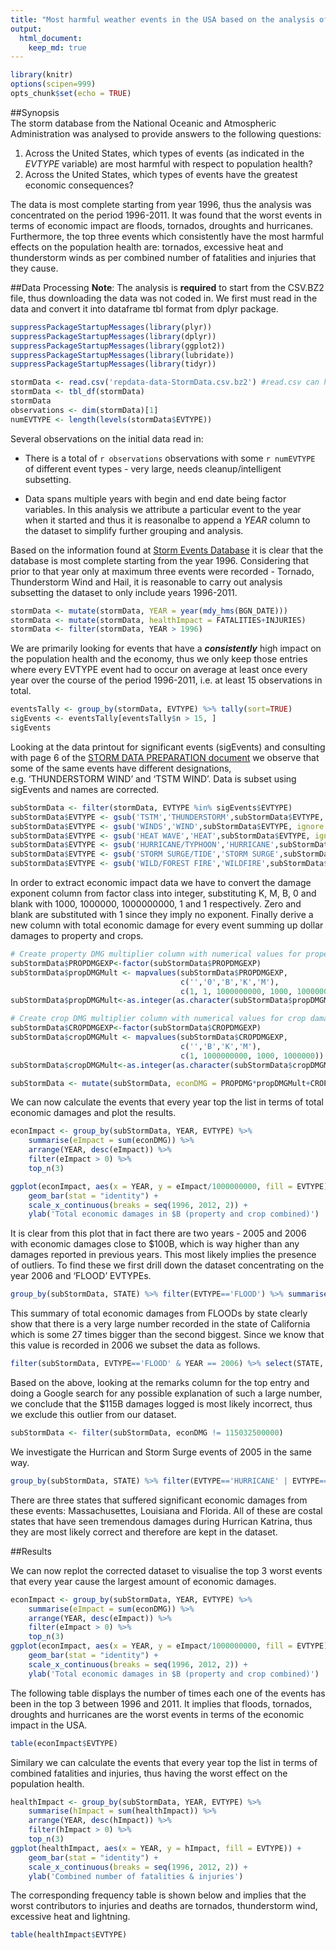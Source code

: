 ```yaml
---
title: "Most harmful weather events in the USA based on the analysis of the NOAA Storm Database"
output: 
  html_document:
    keep_md: true
---
```


```r
library(knitr)
options(scipen=999)
opts_chunk$set(echo = TRUE)
```
##Synopsis  
The storm database from the National Oceanic and Atmospheric Administration was analysed to provide answers to the following questions:  

1. Across the United States, which types of events (as indicated in the *EVTYPE* variable) are most harmful with respect to population health?  
2. Across the United States, which types of events have the greatest economic consequences?

The data is most complete starting from year 1996, thus the analysis was concentrated on the period 1996-2011. It was found that the worst events in terms of economic impact are floods, tornados, droughts and hurricanes. Furthermore, the top three events which consistently have the most harmful effects on the population health are: tornados, excessive heat and thunderstorm winds as per combined number of fatalities and injuries that they cause. 

##Data Processing
**Note**: The analysis is **required** to start from the CSV.BZ2 file, thus downloading the data was not coded in. We first must read in the data and convert it into dataframe tbl format from dplyr package.

```r
suppressPackageStartupMessages(library(plyr))
suppressPackageStartupMessages(library(dplyr))
suppressPackageStartupMessages(library(ggplot2))
suppressPackageStartupMessages(library(lubridate))
suppressPackageStartupMessages(library(tidyr))
```

```r
stormData <- read.csv('repdata-data-StormData.csv.bz2') #read.csv can handle bz2 archives
stormData <- tbl_df(stormData)
stormData
observations <- dim(stormData)[1]
numEVTYPE <- length(levels(stormData$EVTYPE))
```

Several observations on the initial data read in:

* There is a total of `r observations` observations with some `r numEVTYPE` of different event types - very large, needs cleanup/intelligent subsetting.

* Data spans multiple years with begin and end date being factor variables. In this analysis we attribute a particular event to the year when it started and thus it is reasonalbe to append a *YEAR* column to the dataset to simplify further grouping and analysis.

Based on the information found at [Storm Events Database](http://www.ncdc.noaa.gov/stormevents/details.jsp) it is clear that the database is most complete starting from the year 1996. Considering that prior to that year only at maximum three events were recorded - Tornado, Thunderstorm Wind and Hail, it is reasonable to carry out analysis subsetting the dataset to only include years 1996-2011.  

```r
stormData <- mutate(stormData, YEAR = year(mdy_hms(BGN_DATE)))
stormData <- mutate(stormData, healthImpact = FATALITIES+INJURIES)
stormData <- filter(stormData, YEAR > 1996)
```  

We are primarily looking for events that have a ***consistently*** high impact on the population health and the economy, thus we only keep those entries where every EVTYPE event had to occur on average at least once every year over the course of the period 1996-2011, i.e. at least 15 observations in total.

```r
eventsTally <- group_by(stormData, EVTYPE) %>% tally(sort=TRUE)
sigEvents <- eventsTally[eventsTally$n > 15, ]
sigEvents
```

Looking at the data printout for significant events (sigEvents) and consulting with page 6 of the [STORM DATA PREPARATION document](https://d396qusza40orc.cloudfront.net/repdata%2Fpeer2_doc%2Fpd01016005curr.pdf) we observe that some of the same events have different designations, e.g. 'THUNDERSTORM WIND' and 'TSTM WIND'. Data is subset using sigEvents and names are corrected.  

```r
subStormData <- filter(stormData, EVTYPE %in% sigEvents$EVTYPE)
subStormData$EVTYPE <- gsub('TSTM','THUNDERSTORM',subStormData$EVTYPE, ignore.case = TRUE)
subStormData$EVTYPE <- gsub('WINDS','WIND',subStormData$EVTYPE, ignore.case = TRUE)
subStormData$EVTYPE <- gsub('HEAT WAVE','HEAT',subStormData$EVTYPE, ignore.case = TRUE)
subStormData$EVTYPE <- gsub('HURRICANE/TYPHOON','HURRICANE',subStormData$EVTYPE, ignore.case = TRUE)
subStormData$EVTYPE <- gsub('STORM SURGE/TIDE','STORM SURGE',subStormData$EVTYPE, ignore.case = TRUE)
subStormData$EVTYPE <- gsub('WILD/FOREST FIRE','WILDFIRE',subStormData$EVTYPE, ignore.case = TRUE)
```

In order to extract economic impact data we have to convert the damage exponent column from factor class into integer, substituting K, M, B, 0 and blank with 1000, 1000000, 1000000000, 1 and 1 respectively. Zero and blank are substituted with 1 since they imply no exponent. Finally derive a new column with total economic damage for every event summing up dollar damages to property and crops.  

```r
# Create property DMG multiplier column with numerical values for property damage exponent
subStormData$PROPDMGEXP<-factor(subStormData$PROPDMGEXP)
subStormData$propDMGMult <- mapvalues(subStormData$PROPDMGEXP, 
                                      c('','0','B','K','M'),
                                      c(1, 1, 1000000000, 1000, 1000000))
subStormData$propDMGMult<-as.integer(as.character(subStormData$propDMGMult))

# Create crop DMG multiplier column with numerical values for crop damage exponent
subStormData$CROPDMGEXP<-factor(subStormData$CROPDMGEXP)
subStormData$cropDMGMult <- mapvalues(subStormData$CROPDMGEXP, 
                                      c('','B','K','M'),
                                      c(1, 1000000000, 1000, 1000000))
subStormData$cropDMGMult<-as.integer(as.character(subStormData$cropDMGMult))

subStormData <- mutate(subStormData, econDMG = PROPDMG*propDMGMult+CROPDMG*cropDMGMult)
```

We can now calculate the events that every year top the list in terms of total economic damages and plot the results.

```r
econImpact <- group_by(subStormData, YEAR, EVTYPE) %>%
    summarise(eImpact = sum(econDMG)) %>%
    arrange(YEAR, desc(eImpact)) %>%
    filter(eImpact > 0) %>%
    top_n(3)

ggplot(econImpact, aes(x = YEAR, y = eImpact/1000000000, fill = EVTYPE)) + 
    geom_bar(stat = "identity") + 
    scale_x_continuous(breaks = seq(1996, 2012, 2)) + 
    ylab('Total economic damages in $B (property and crop combined)')
```

It is clear from this plot that in fact there are two years - 2005 and 2006 with economic damages close to $100B, which is way higher than any damages reported in previous years. This most likely implies the presence of outliers. To find these we first drill down the dataset concentrating on the year 2006 and 'FLOOD' EVTYPEs.

```r
group_by(subStormData, STATE) %>% filter(EVTYPE=='FLOOD') %>% summarise(totDMG=sum(econDMG)) %>% arrange(desc(totDMG))
```

This summary of total economic damages from FLOODs by state clearly show that there is a very large number recorded in the state of California which is some 27 times bigger than the second biggest. Since we know that this value is recorded in 2006 we subset the data as follows.  

```r
filter(subStormData, EVTYPE=='FLOOD' & YEAR == 2006) %>% select(STATE, LATITUDE, LONGITUDE, PROPDMG:PROPDMGEXP, econDMG, REMARKS) %>% arrange(desc(econDMG))
```

Based on the above, looking at the remarks column for the top entry and doing a Google search for any possible explanation of such a large number, we conclude that the $115B damages logged is most likely incorrect, thus we exclude this outlier from our dataset.

```r
subStormData <- filter(subStormData, econDMG != 115032500000)
```

We investigate the Hurrican and Storm Surge events of 2005 in the same way.  

```r
group_by(subStormData, STATE) %>% filter(EVTYPE=='HURRICANE' | EVTYPE=='STORM SURGE') %>% summarise(totDMG=sum(econDMG)) %>% arrange(desc(totDMG))
```  

There are three states that suffered significant economic damages from these events: Massachusettes, Louisiana and Florida. All of these are costal states that have seen tremendous damages during Hurrican Katrina, thus they are most likely correct and therefore are kept in the dataset.

##Results  

We can now replot the corrected dataset to visualise the top 3 worst events that every year cause the largest amount of economic damages.

```r
econImpact <- group_by(subStormData, YEAR, EVTYPE) %>%
    summarise(eImpact = sum(econDMG)) %>%
    arrange(YEAR, desc(eImpact)) %>%
    filter(eImpact > 0) %>%
    top_n(3)
ggplot(econImpact, aes(x = YEAR, y = eImpact/1000000000, fill = EVTYPE)) + 
    geom_bar(stat = "identity") + 
    scale_x_continuous(breaks = seq(1996, 2012, 2)) + 
    ylab('Total economic damages in $B (property and crop combined)')
```

The following table displays the number of times each one of the events has been in the top 3 between 1996 and 2011. It implies that floods, tornados, droughts and hurricanes are the worst events in terms of the economic impact in the USA. 

```r
table(econImpact$EVTYPE)
```

Similary we can calculate the events that every year top the list in terms of combined fatalities and injuries, thus having the worst effect on the population health.

```r
healthImpact <- group_by(subStormData, YEAR, EVTYPE) %>%
    summarise(hImpact = sum(healthImpact)) %>%
    arrange(YEAR, desc(hImpact)) %>%
    filter(hImpact > 0) %>%
    top_n(3)
ggplot(healthImpact, aes(x = YEAR, y = hImpact, fill = EVTYPE)) + 
    geom_bar(stat = "identity") + 
    scale_x_continuous(breaks = seq(1996, 2012, 2)) + 
    ylab('Combined number of fatalities & injuries')
```

The corresponding frequency table is shown below and implies that the worst contributors to injuries and deaths are tornados, thunderstorm wind, excessive heat and lightning.

```r
table(healthImpact$EVTYPE)
```
